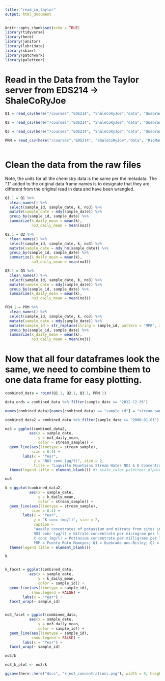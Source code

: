 ```yaml
---
title: "read_in_taylor"
output: html_document
---
```


```r
knitr::opts_chunk$set(echo = TRUE)
library(tidyverse)
library(here)
library(janitor)
library(lubridate)
library(skimr)
library(patchwork)
library(paletteer)
```

# Read in the Data from the Taylor server from EDS214 -> ShaleCoRyJoe
```r
Q1 = read_csv(here("/courses","EDS214", "ShaleCoRyJoe","data", "QuebradaCuenca1-Bisley.csv"), na = "-9999")

Q2 = read_csv(here("/courses","EDS214", "ShaleCoRyJoe","data", "QuebradaCuenca2-Bisley.csv"), na = "-9999")

Q3 = read_csv(here("/courses","EDS214", "ShaleCoRyJoe","data", "QuebradaCuenca3-Bisley.csv"), na = "-9999")

PRM = read_csv(here("/courses","EDS214", "ShaleCoRyJoe","data", "RioMameyesPuenteRoto.csv"), na = "-9999")
   
```

# Clean the data from the raw files
Note, the units for all the chemistry data is the same per the metadata. The ".1" added to the original data frame names is to designate that they are different from the original read in data and have been wrangled.

```r
Q1.1 = Q1 %>% 
  clean_names() %>% 
  select(sample_id, sample_date, k, no3) %>% 
  mutate(sample_date = mdy(sample_date)) %>% 
  group_by(sample_id, sample_date) %>% 
  summarize(k_daily_mean = mean(k), 
            no3_daily_mean = mean(no3))

Q2.1 = Q2 %>% 
  clean_names() %>% 
  select(sample_id, sample_date, k, no3) %>% 
  mutate(sample_date = mdy_hm(sample_date)) %>% 
  group_by(sample_id, sample_date) %>% 
  summarize(k_daily_mean = mean(k), 
            no3_daily_mean = mean(no3))

Q3.1 = Q3 %>% 
  clean_names() %>% 
  select(sample_id, sample_date, k, no3) %>% 
  mutate(sample_date = mdy(sample_date)) %>% 
  group_by(sample_id, sample_date) %>% 
  summarize(k_daily_mean = mean(k), 
            no3_daily_mean = mean(no3))

PRM.1 = PRM %>% 
  clean_names() %>% 
  select(sample_id, sample_date, k, no3) %>% 
  mutate(sample_date = mdy(sample_date)) %>% 
  mutate(sample_id = str_replace(string = sample_id, pattern = "MPR", replacement = "PRM")) %>%
  group_by(sample_id, sample_date) %>% 
  summarize(k_daily_mean = mean(k), 
            no3_daily_mean = mean(no3))
```

# Now that all four dataframes look the same, we need to combine them to one data frame for easy plotting.
```r
combined_data = rbind(Q1.1, Q2.1, Q3.1, PRM.1)
```

```r
data_ends = combined_data %>% filter(sample_date == "2012-12-26")

names(combined_data)[names(combined_data) == "sample_id"] = "stream_sample"

combined_data2 = combined_data %>% filter(sample_date >= "2000-01-01")

no3 = ggplot(combined_data2,
           aes(x = sample_date,
               y = no3_daily_mean,
               color = stream_sample)) +
  geom_line(aes(linetype = stream_sample),
            size = 0.4) + 
        labs(x = "Year",
             y = "NO3 conc (μg/l)", size = 2, 
             title = "Luquillo Mountains Stream Water NO3 & K Concentrationsv(2000-2012)", size = 4) + 
  theme(legend.title = element_blank()) #+ scale_color_paletteer_d(palette = "ggthemes::manyeys")

no3

k = ggplot(combined_data2,
           aes(x = sample_date,
               y = k_daily_mean,
               color = stream_sample)) +
  geom_line(aes(linetype = stream_sample),
            size = 0.4) +
        labs(x = "Year",
             y = "K conc (mg/l)", size = 2, 
             caption = 
             "Weekly concetrates of potassium and nitrate from sites in the Lucillo Mountains. 
             NO3 conc (μg/l) = Nitrate concentrate per microgram per liter; 
             K conc (mg/l) = Pottasium concentrate per milligrams per liter;
             PRM = Puente Roto Mameyes; Q1 = Quebrada uno-Bisley; Q2 = Quebrada dos-Bisley; Q3 = Quebrada tres-Bisley", size = 2) + 
  theme(legend.title = element_blank())

k


k_facet = ggplot(combined_data, 
           aes(x = sample_date,
               y = k_daily_mean,
               color = sample_id)) +
  geom_line(aes(linetype = sample_id),
            show.legend = FALSE) +
        labs(x = "Year") + 
  facet_wrap(~ sample_id)


no3_facet = ggplot(combined_data, 
           aes(x = sample_date,
               y = no3_daily_mean,
               color = sample_id)) +
  geom_line(aes(linetype = sample_id),
            show.legend = FALSE) +
        labs(x = "Year") +
  facet_wrap(~ sample_id)

no3/k

no3_k_plot <- no3/k

ggsave(here::here("docs", "k_no3_concentrations.png"), width = 8, height = 4)


```


